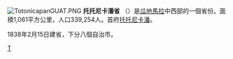 [[File:TotonicapanGUAT.PNG|right]]
'''托托尼卡潘省''' （{{lang-es|Departamento de Totonicapan}}）是[[瓜地馬拉|瓜地馬拉]]中西部的一個省份。面積1,061平方公里，人口339,254人。首府[[托托尼卡潘|托托尼卡潘]]。

1838年2月15日建省，下分八個自治市。
 
{{Departments of Guatemala}}

[[Category:瓜地馬拉行政區劃|T]]